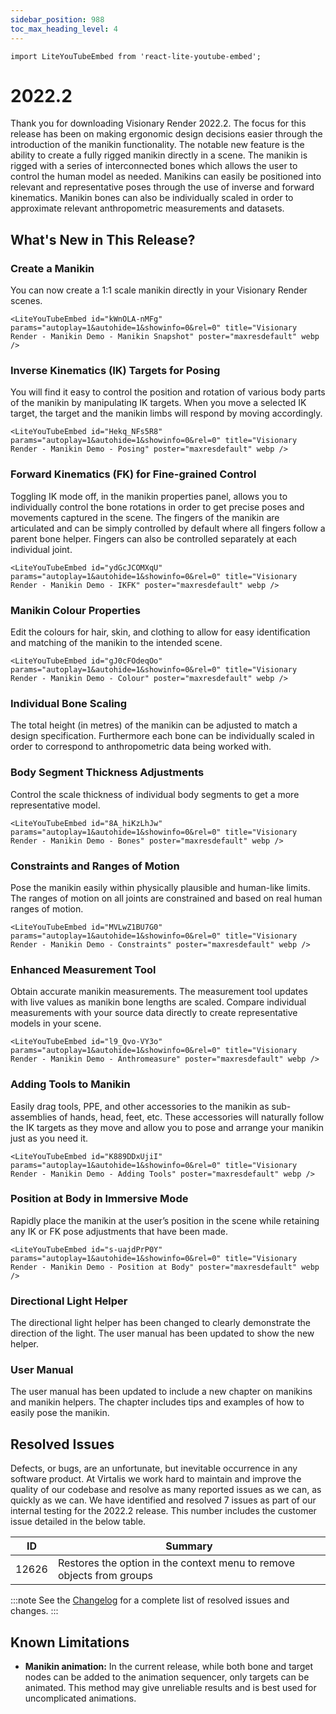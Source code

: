 ```yaml
---
sidebar_position: 988
toc_max_heading_level: 4
---
```


```mdx-code-block
import LiteYouTubeEmbed from 'react-lite-youtube-embed';
```

# 2022.2

Thank you for downloading Visionary Render 2022.2. The focus for this release has been on making ergonomic design decisions easier through the introduction of the manikin functionality. The notable new feature is the ability to create a fully rigged manikin directly in a scene. The manikin is rigged with a series of interconnected bones which allows the user to control the human model as needed. Manikins can easily be positioned into relevant and representative poses through the use of inverse and forward kinematics. Manikin bones can also be individually scaled in order to approximate relevant anthropometric measurements and datasets.

## What's New in This Release?

### Create a Manikin

You can now create a 1:1 scale manikin directly in your Visionary Render scenes. 

```mdx-code-block
<LiteYouTubeEmbed id="kWnOLA-nMFg" params="autoplay=1&autohide=1&showinfo=0&rel=0" title="Visionary Render - Manikin Demo - Manikin Snapshot" poster="maxresdefault" webp />
```

### Inverse Kinematics (IK) Targets for Posing

You will find it easy to control the position and rotation of various body parts of the manikin by manipulating IK targets. When you move a selected IK target, the target and the manikin limbs will respond by moving accordingly. 

```mdx-code-block
<LiteYouTubeEmbed id="Hekq_NFs5R8" params="autoplay=1&autohide=1&showinfo=0&rel=0" title="Visionary Render - Manikin Demo - Posing" poster="maxresdefault" webp />
```

### Forward Kinematics (FK) for Fine-grained Control

Toggling IK mode off, in the manikin properties panel, allows you to individually control the bone rotations in order to get precise poses and movements captured in the scene. The fingers of the manikin are articulated and can be simply controlled by default where all fingers follow a parent bone helper. Fingers can also be controlled separately at each individual joint. 

```mdx-code-block
<LiteYouTubeEmbed id="ydGcJCOMXqU" params="autoplay=1&autohide=1&showinfo=0&rel=0" title="Visionary Render - Manikin Demo - IKFK" poster="maxresdefault" webp />
```

### Manikin Colour Properties

Edit the colours for hair, skin, and clothing to allow for easy identification and matching of the manikin to the intended scene. 

```mdx-code-block
<LiteYouTubeEmbed id="gJ0cFOdeqOo" params="autoplay=1&autohide=1&showinfo=0&rel=0" title="Visionary Render - Manikin Demo - Colour" poster="maxresdefault" webp />
```

### Individual Bone Scaling

The total height (in metres) of the manikin can be adjusted to match a design specification. Furthermore each bone can be individually scaled in order to correspond to anthropometric data being worked with. 

### Body Segment Thickness Adjustments

Control the scale thickness of individual body segments to get a more representative model.

```mdx-code-block
<LiteYouTubeEmbed id="8A_hiKzLhJw" params="autoplay=1&autohide=1&showinfo=0&rel=0" title="Visionary Render - Manikin Demo - Bones" poster="maxresdefault" webp />
```

### Constraints and Ranges of Motion

Pose the manikin easily within physically plausible and human-like limits. The ranges of motion on all joints are constrained and based on real human ranges of motion.

```mdx-code-block
<LiteYouTubeEmbed id="MVLwZ1BU7G0" params="autoplay=1&autohide=1&showinfo=0&rel=0" title="Visionary Render - Manikin Demo - Constraints" poster="maxresdefault" webp />
```

### Enhanced Measurement Tool

Obtain accurate manikin measurements. The measurement tool updates with live values as manikin bone lengths are scaled. Compare individual measurements with your source data directly to create representative models in your scene.

```mdx-code-block
<LiteYouTubeEmbed id="l9_Qvo-VY3o" params="autoplay=1&autohide=1&showinfo=0&rel=0" title="Visionary Render - Manikin Demo - Anthromeasure" poster="maxresdefault" webp />
```

### Adding Tools to Manikin 

Easily drag tools, PPE, and other accessories to the manikin as sub-assemblies of hands, head, feet, etc. These accessories will naturally follow the IK targets as they move and allow you to pose and arrange your manikin just as you need it. 

```mdx-code-block
<LiteYouTubeEmbed id="K889DDxUjiI" params="autoplay=1&autohide=1&showinfo=0&rel=0" title="Visionary Render - Manikin Demo - Adding Tools" poster="maxresdefault" webp />
```

### Position at Body in Immersive Mode

Rapidly place the manikin at the user’s position in the scene while retaining any IK or FK pose adjustments that have been made. 

```mdx-code-block
<LiteYouTubeEmbed id="s-uajdPrP0Y" params="autoplay=1&autohide=1&showinfo=0&rel=0" title="Visionary Render - Manikin Demo - Position at Body" poster="maxresdefault" webp />
```

### Directional Light Helper

The directional light helper has been changed to clearly demonstrate the direction of the light. The user manual has been updated to show the new helper. 

### User Manual 

The user manual has been updated to include a new chapter on manikins and manikin helpers. The chapter includes tips and examples of how to easily pose the manikin. 

## Resolved Issues

Defects, or bugs, are an unfortunate, but inevitable occurrence in any software product. At Virtalis we work hard to maintain and improve the quality of our codebase and resolve as many reported issues as we can, as quickly as we can. We have identified and resolved 7 issues as part of our internal testing for the 2022.2 release. This number includes the customer issue detailed in the below table.

| ID | Summary |
|---|---|
| 12626 | Restores the option in the context menu to remove objects from groups |

:::note
See the [Changelog](../../changelogs/visionary-render#20222) for a complete list of resolved issues and changes.
:::

## Known Limitations

- **Manikin animation:** In the current release, while both bone and target nodes can be added to the animation sequencer, only targets can be animated. This method may give unreliable results and is best used for uncomplicated animations. 
